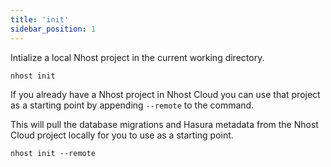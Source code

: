 ```yaml
---
title: 'init'
sidebar_position: 1
---
```


Intialize a local Nhost project in the current working directory.

```
nhost init
```

If you already have a Nhost project in Nhost Cloud you can use that project as a starting point by appending `--remote` to the command.

This will pull the database migrations and Hasura metadata from the Nhost Cloud project locally for you to use as a starting point.

```
nhost init --remote
```
